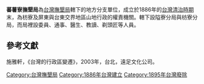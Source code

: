 '''蕃薯寮撫墾局'''為[[台灣撫墾局|台灣撫墾局]]轄下的地方分支單位，成立於1886年的[[台灣清治時期|台灣清治時期]]末，為枋寮及屏東與台東交界地區山地行政的權責機關。轄下設隘寮分局與枋寮分局，而局裡設委員、通事、醫生、教讀、剃頭匠等人員。

==參考文獻==
施雅軒，《台灣的行政區變遷》，2003年，台北，遠足文化公司。

[[Category:台灣撫墾局|Category:台灣撫墾局]]
[[Category:1886年台灣建立|Category:1886年台灣建立]]
[[Category:1895年台灣廢除|Category:1895年台灣廢除]]

{{Taiwan-stub}}